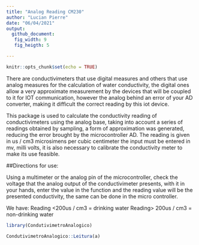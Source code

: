 ```yaml
---
title: "Analog Reading CM230"
author: "Lucian Pierre"
date: "06/04/2021"
output: 
  github_document:
   fig_width: 9
   fig_heigth: 5

---
```


```r
knitr::opts_chunk$set(echo = TRUE)
```
There are conductivimeters that use digital measures and others that use analog measures for the calculation of water conductivity, the digital ones allow a very approximate measurement by the devices that will be coupled to it for IOT communication, however the analog behind an error of your AD converter, making it difficult the correct reading by this iot device.

  This package is used to calculate the conductivity reading of conductivimeters using the analog base, taking into account a series of readings obtained by sampling, a form of approximation was generated, reducing the error brought by the microcontroller AD. The reading is given in us / cm3 microsimens per cubic centimeter the input must be entered in mv, milli volts, it is also necessary to calibrate the conductivity meter to make its use feasible.
 
 ##Directions for use:
 
  Using a multimeter or the analog pin of the microcontroller, check the voltage that the analog output of the conductivimeter presents, with it in your hands, enter the value in the function and the reading value will be the presented conductivity, the same can be done in the micro controller.
  
  We have:
  Reading <200us / cm3 = drinking water
  Reading> 200us / cm3 = non-drinking water
  



```r
library(CondutivimetroAnalogico)

```

```r
CondutivimetroAnalogico::Leitura(a)
```

